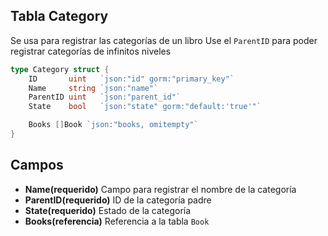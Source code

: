 ## Tabla Category
Se usa para registrar las categorías de un libro
Use el `ParentID` para poder registrar categorías de infinitos niveles

```go
type Category struct {
	ID       uint   `json:"id" gorm:"primary_key"`
	Name     string `json:"name"`
	ParentID uint   `json:"parent_id"`
	State    bool   `json:"state" gorm:"default:'true'"`

	Books []Book `json:"books, omitempty"`
}
```

## Campos
- **Name(requerido)** Campo para registrar el nombre de la categoría
- **ParentID(requerido)** ID de la categoría padre
- **State(requerido)** Estado de la categoría
- **Books(referencia)** Referencia a la tabla `Book`